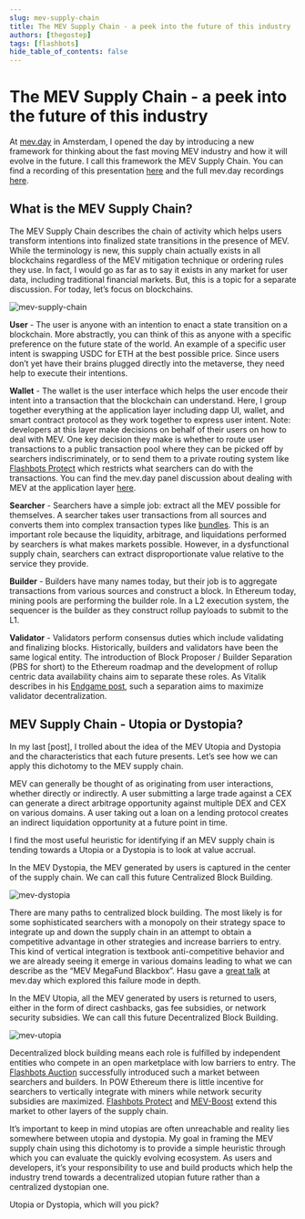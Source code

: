 ```yaml
---
slug: mev-supply-chain
title: The MEV Supply Chain - a peek into the future of this industry
authors: [thegostep]
tags: [flashbots]
hide_table_of_contents: false
---
```


# The MEV Supply Chain - a peek into the future of this industry

At [mev.day](mev.day) in Amsterdam, I opened the day by introducing a new framework for thinking about the fast moving MEV industry and how it will evolve in the future. I call this framework the MEV Supply Chain. You can find a recording of this presentation [here](https://www.youtube.com/watch?v=AuMkr5AnUvI) and the full mev.day recordings [here](https://flashbots.notion.site/flashbots/mev-day-836f88806995412dabc1c7bb7ce4e830).

<!--truncate-->

## What is the MEV Supply Chain?
The MEV Supply Chain describes the chain of activity which helps users transform intentions into finalized state transitions in the presence of MEV. While the terminology is new, this supply chain actually exists in all blockchains regardless of the MEV mitigation technique or ordering rules they use. In fact, I would go as far as to say it exists in any market for user data, including traditional financial markets. But, this is a topic for a separate discussion. For today, let’s focus on blockchains.

![mev-supply-chain](/img/mev-supply-chain.png)

**User** - The user is anyone with an intention to enact a state transition on a blockchain. More abstractly, you can think of this as anyone with a specific preference on the future state of the world. An example of a specific user intent is swapping USDC for ETH at the best possible price. Since users don’t yet have their brains plugged directly into the metaverse, they need help to execute their intentions.

**Wallet** - The wallet is the user interface which helps the user encode their intent into a transaction that the blockchain can understand. Here, I group together everything at the application layer including dapp UI, wallet, and smart contract protocol as they work together to express user intent. Note: developers at this layer make decisions on behalf of their users on how to deal with MEV. One key decision they make is whether to route user transactions to a public transaction pool where they can be picked off by searchers indiscriminately, or to send them to a private routing system like [Flashbots Protect](https://docs.flashbots.net/flashbots-protect/overview/) which restricts what searchers can do with the transactions. You can find the mev.day panel discussion about dealing with MEV at the application layer [here](https://www.youtube.com/watch?v=3FHFOJqrJ4A).

**Searcher** - Searchers have a simple job: extract all the MEV possible for themselves. A searcher takes user transactions from all sources and converts them into complex transaction types like [bundles](https://docs.flashbots.net/flashbots-auction/searchers/advanced/understanding-bundles). This is an important role because the liquidity, arbitrage, and liquidations performed by searchers is what makes markets possible. However, in a dysfunctional supply chain, searchers can extract disproportionate value relative to the service they provide.

**Builder** - Builders have many names today, but their job is to aggregate transactions from various sources and construct a block. In Ethereum today, mining pools are performing the builder role. In a L2 execution system, the sequencer is the builder as they construct rollup payloads to submit to the L1.

**Validator** - Validators perform consensus duties which include validating and finalizing blocks. Historically, builders and validators have been the same logical entity. The introduction of Block Proposer / Builder Separation (PBS for short) to the Ethereum roadmap and the development of rollup centric data availability chains aim to separate these roles. As Vitalik describes in his [Endgame post](https://vitalik.ca/general/2021/12/06/endgame.html), such a separation aims to maximize validator decentralization.

## MEV Supply Chain - Utopia or Dystopia?
In my last [post], I trolled about the idea of the MEV Utopia and Dystopia and the characteristics that each future presents. Let’s see how we can apply this dichotomy to the MEV supply chain.

MEV can generally be thought of as originating from user interactions, whether directly or indirectly. A user submitting a large trade against a CEX can generate a direct arbitrage opportunity against multiple DEX and CEX on various domains. A user taking out a loan on a lending protocol creates an indirect liquidation opportunity at a future point in time.

I find the most useful heuristic for identifying if an MEV supply chain is tending towards a Utopia or a Dystopia is to look at value accrual.

In the MEV Dystopia, the MEV generated by users is captured in the center of the supply chain. We can call this future Centralized Block Building.

![mev-dystopia](/img/mev-dystopia.png)

There are many paths to centralized block building. The most likely is for some sophisticated searchers with a monopoly on their strategy space to integrate up and down the supply chain in an attempt to obtain a competitive advantage in other strategies and increase barriers to entry. This kind of vertical integration is textbook anti-competitive behavior and we are already seeing it emerge in various domains leading to what we can describe as the “MEV MegaFund Blackbox”. Hasu gave a [great talk](https://www.youtube.com/watch?v=sYFuFLe9kp0) at mev.day which explored this failure mode in depth.

In the MEV Utopia, all the MEV generated by users is returned to users, either in the form of direct cashbacks, gas fee subsidies, or network security subsidies. We can call this future Decentralized Block Building.

![mev-utopia](/img/mev-utopia.png)

Decentralized block building means each role is fulfilled by independent entities who compete in an open marketplace with low barriers to entry. The [Flashbots Auction](https://docs.flashbots.net/flashbots-auction/overview) successfully introduced such a market between searchers and builders. In POW Ethereum there is little incentive for searchers to vertically integrate with miners while network security subsidies are maximized. [Flashbots Protect](https://docs.flashbots.net/flashbots-protect/overview/) and [MEV-Boost](https://github.com/flashbots/mev-boost) extend this market to other layers of the supply chain.

It’s important to keep in mind utopias are often unreachable and reality lies somewhere between utopia and dystopia. My goal in framing the MEV supply chain using this dichotomy is to provide a simple heuristic through which you can evaluate the quickly evolving ecosystem. As users and developers, it’s your responsibility to use and build products which help the industry trend towards a decentralized utopian future rather than a centralized dystopian one.

Utopia or Dystopia, which will you pick?
